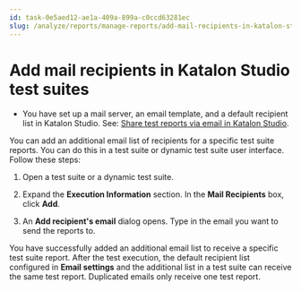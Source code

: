 ```yaml
---
id: task-0e5aed12-ae1a-409a-899a-c0ccd63281ec
slug: /analyze/reports/manage-reports/add-mail-recipients-in-katalon-studio-test-suites
---
```


# Add mail recipients in Katalon Studio test suites

-   You have set up a mail server, an email template, and a default recipient list in Katalon Studio. See: [Share test reports via email in Katalon Studio](/analyze/reports/manage-reports/share-test-reports-via-email-in-katalon-studio).


You can add an additional email list of recipients for a specific test suite reports. You can do this in a test suite or dynamic test suite user interface. Follow these steps:

1.  Open a test suite or a dynamic test suite.

2.  Expand the **Execution Information** section. In the **Mail Recipients** box, click **Add**.

3.  An **Add recipient's email** dialog opens. Type in the email you want to send the reports to.


You have successfully added an additional email list to receive a specific test suite report. After the test execution, the default recipient list configured in **Email settings** and the additional list in a test suite can receive the same test report. Duplicated emails only receive one test report.